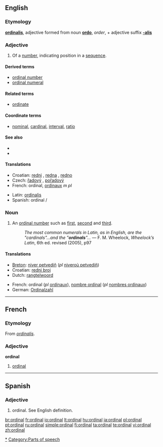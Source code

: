 ==English==

===Etymology===
{{etyl|la}} '''[[ordinalis]]''', adjective formed from noun '''[[ordo]]''', ''order'', + adjective suffix '''[[-alis]]'''

===Adjective===
{{en-adj|-}}

# Of a [[number]], indicating position in a [[sequence]].

====Derived terms====
* [[ordinal number]]
* [[ordinal numeral]]

====Related terms====
* [[ordinate]]

====Coordinate terms====
* [[nominal]], [[cardinal]], [[interval]], [[ratio]]

====See also====
*{{pedialite}}
*{{pedialite|Level of measurement}}

====Translations====
{{trans-top}}
* Croatian: [[redni]] {{m}}, [[redna]] {{f}}, [[redno]] {{n}}
* Czech: [[řadový]] {{m}}, [[pořadový]] {{m}}
* French: ordinal, [[ordinaux]] ''m pl''
{{trans-mid}}
* Latin: [[ordinalis]]
* Spanish: ordinal {{m}}/{{f}}
{{trans-bottom}}

===Noun===
{{wikipedia}}
{{en-noun}}

# An [[ordinal number]] such as [[first]], [[second]] and [[third]].
#: ''The most common numerals in Latin, as in English, are the "cardinals"...and the "'''ordinals'''"...'' — F. M. Wheelock, ''Wheelock’s Latin'', 6th ed. revised (2005), p97

====Translations====
{{trans-top}}
* [[Breton]]: [[niver petvediñ]] (''pl'' [[niveroù petvediñ]])
* Croatian: [[redni broj]] {{m}}
* Dutch: [[rangtelwoord]] {{n}}
{{trans-mid}}
* French: ordinal {{m}} (''pl'' [[ordinaux]]), [[nombre ordinal]] {{m}} (''pl'' [[nombres ordinaux]])
* German: [[Ordinalzahl]]
{{trans-bottom}}

----

==French==

===Etymology===
From {{etyl|la}} ''[[ordinalis]]''.

===Adjective===
'''ordinal'''

# [[#Adjective|ordinal]]

----

==Spanish==

===Adjective===
{{es-adj|f=ordinal|pl=ordinales}}

# ordinal.  See English definition.

[[Category:Numbers|*]]
[[Category:Parts of speech]]

[[br:ordinal]]
[[fr:ordinal]]
[[io:ordinal]]
[[lt:ordinal]]
[[hu:ordinal]]
[[ja:ordinal]]
[[pl:ordinal]]
[[pt:ordinal]]
[[ru:ordinal]]
[[simple:ordinal]]
[[fi:ordinal]]
[[ta:ordinal]]
[[te:ordinal]]
[[vi:ordinal]]
[[zh:ordinal]]